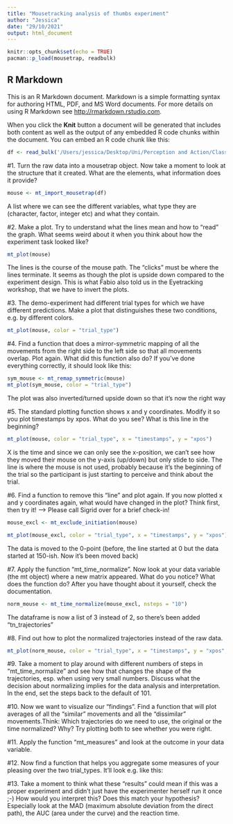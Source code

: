 ```yaml
---
title: "Mousetracking analysis of thumbs experiment"
author: "Jessica"
date: "29/10/2021"
output: html_document
---
```


```r
knitr::opts_chunk$set(echo = TRUE)
pacman::p_load(mousetrap, readbulk)
```

## R Markdown

This is an R Markdown document. Markdown is a simple formatting syntax for authoring HTML, PDF, and MS Word documents. For more details on using R Markdown see <http://rmarkdown.rstudio.com>.

When you click the **Knit** button a document will be generated that includes both content as well as the output of any embedded R code chunks within the document. You can embed an R code chunk like this:

```r
df <- read_bulk('/Users/jessica/Desktop/Uni/Perception and Action/Class_tutorials/Class 5 own experiment/Data')
```


#1. Turn the raw data into a mousetrap object. Now take a moment to look at the structure that it created. What are the elements, what information does it provide?

```r
mouse <- mt_import_mousetrap(df)
```
A list where we can see the different variables, what type they are (character, factor, integer etc) and what they contain.

#2. Make a plot. Try to understand what the lines mean and how to “read” the graph. What seems weird about it when you think about how the experiment task looked like?

```r
mt_plot(mouse)
```
The lines is the course of the mouse path. The "clicks" must be where the lines terminate. It seems as though the plot is upside down compared to the experiment design. This is what Fabio also told us in the Eyetracking workshop, that we have to invert the plots.

#3. The demo-experiment had different trial types for which we have different predictions. Make a plot that distinguishes these two conditions, e.g. by different colors.

```r
mt_plot(mouse, color = "trial_type")
```


#4. Find a function that does a mirror-symmetric mapping of all the movements from the right side to the left side so that all movements overlap. Plot again. What did this function also do? If you’ve done everything correctly, it should look like this:

```r
sym_mouse <- mt_remap_symmetric(mouse)
mt_plot(sym_mouse, color = "trial_type")
```
The plot was also inverted/turned upside down so that it's now the right way

#5. The standard plotting function shows x and y coordinates. Modify it so you plot timestamps by xpos. What do you see? What is this line in the beginning?

```r
mt_plot(mouse, color = "trial_type", x = "timestamps", y = "xpos")
```
X is the time and since we can only see the x-position, we can't see how they moved their mouse on the y-axis (up/down) but only stide to side. The line is where the mouse is not used, probably because it's the beginning of the trial so the participant is just starting to perceive and think about the trial.

#6. Find a function to remove this “line” and plot again. If you now plotted x and y coordinates again, what would have changed in the plot? Think first, then try it!
--> Please call Sigrid over for a brief check-in!

```r
mouse_excl <- mt_exclude_initiation(mouse)

mt_plot(mouse_excl, color = "trial_type", x = "timestamps", y = "xpos")
```
The data is moved to the 0-point (before, the line started at 0 but the data started at 150-ish. Now it's been moved back)

#7. Apply the function “mt_time_normalize”. Now look at your data variable (the mt object) where a new matrix appeared. What do you notice? What does the function do? After you have thought about it yourself, check the documentation.

```r
norm_mouse <- mt_time_normalize(mouse_excl, nsteps = "10")
```
The dataframe is now a list of 3 instead of 2, so there's been added "tn_trajectories"


#8. Find out how to plot the normalized trajectories instead of the raw data.

```r
mt_plot(norm_mouse, color = "trial_type", x = "timestamps", y = "xpos", use = "tn_trajectories")
```


#9. Take a moment to play around with different numbers of steps in “mt_time_normalize” and see how that changes the shape of the trajectories, esp. when using very small numbers. Discuss what the decision about normalizing implies for the data analysis and interpretation. In the end, set the steps back to the default of 101.

#10. Now we want to visualize our “findings”. Find a function that will plot averages of all the “similar” movements and all the “dissimilar” movements.Think: Which trajectories do we need to use, the original or the time normalized? Why? Try plotting both to see whether you were right.

#11. Apply the function “mt_measures” and look at the outcome in your data variable.

#12. Now find a function that helps you aggregate some measures of your pleasing over the two trial_types. It’ll look e.g. like this:

#13. Take a moment to think what these “results” could mean if this was a proper experiment and didn’t just have the experimenter herself run it once ;-) How would you interpret this? Does this match your hypothesis? Especially look at the MAD (maximum absolute deviation from the direct path), the AUC (area under the curve) and the reaction time.
